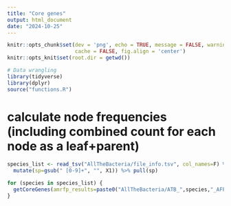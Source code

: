 ```yaml
---
title: "Core genes"
output: html_document
date: "2024-10-25"
---
```


```r
knitr::opts_chunk$set(dev = 'png', echo = TRUE, message = FALSE, warning = FALSE,
                      cache = FALSE, fig.align = 'center')
knitr::opts_knit$set(root.dir = getwd())

# Data wrangling
library(tidyverse)
library(dplyr)
source("functions.R")
```

# calculate node frequencies (including combined count for each node as a leaf+parent)
```r

species_list <- read_tsv("AllTheBacteria/file_info.tsv", col_names=F) %>% 
  mutate(sp=gsub(" [0-9]+", "", X1)) %>% pull(sp)

for (species in species_list) {
  getCoreGenes(amrfp_results=paste0("AllTheBacteria/ATB_",species,"_AFP.tsv.gz"), species=species)
}
```